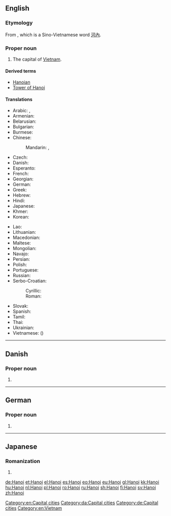{{also|Hà Nội}}
==English==
{{wikipedia}}

===Etymology===
From {{etyl|vi|en}} {{term|Hà Nội|lang=vi}}, which is a Sino-Vietnamese word [[河內]].

===Proper noun===
{{en-proper noun}}

# The capital of [[Vietnam]].

====Derived terms====
* [[Hanoian]]
* [[Tower of Hanoi]]

====Translations====
{{trans-top|capital of Vietnam}}
* Arabic: {{t|ar|هَانُوي|m|tr=hanūy}}, {{t|ar|هَانُوي|m|tr=hanoy}}
* Armenian: {{t|hy|Հանոյ}}
* Belarusian: {{t|be|Ханой|m|tr=Xanój}}
* Bulgarian: {{t|bg|Ханой|m|tr=Hanój}}
* Burmese: {{t|my|ဟာနွိုင်း|sc=Mymr}}
* Chinese:
*: Mandarin: {{t|cmn|河內|sc=Hani}}, {{t+|cmn|河内|tr=Hénèi|sc=Hani}}
* Czech: {{t+|cs|Hanoj|m}}
* Danish: {{t|da|Hanoi}}
* Esperanto: {{t|eo|Hanojo}}
* French: {{t+|fr|Hanoï|m}}
* Georgian: {{t|ka|ჰანოი}}
* German: {{t+|de|Hanoi|n}}
* Greek: {{t+|el|Ανόι}}
* Hebrew: {{t|he|האנוי}}
* Hindi: {{t|hi|हनोई|tr=hanō'ī}}
* Japanese: {{t+|ja|ハノイ|tr=Hanoi}}
* Khmer: {{t|km|ក្រុងហាណូយ|tr=grong hāṇūy|sc=Khmr}}
* Korean: {{t+|ko|하노이|tr=Hanoi|sc=Hang}}
{{trans-mid}}
* Lao: {{t|lo|ຮ່າໂນຍ|tr=haa-nooj|sc=Laoo}}
* Lithuanian: {{t|lt|Hanojus|m}}
* Macedonian: {{t|mk|Ханој|m|tr=Hánoj}}
* Maltese: {{t|mt|Ħanoj}}
* Mongolian: {{t|mn|Ханой|tr=Hanoy|sc=Cyrl}}
* Navajo: {{t|nv|Hanóii}}
* Persian: {{t|fa|هانوی|tr=Hânuy}}
* Polish: {{t+|pl|Hanoi|m}}
* Portuguese: {{t|pt|Hanói|f}}
* Russian: {{t|ru|Хано́й|m}}
* Serbo-Croatian:
*: Cyrillic: {{t|sh|Ханој|m}}
*: Roman: {{t|sh|Hanoj|m}}
* Slovak: {{t+|sk|Hanoj|m}}
* Spanish: {{t+|es|Hanói|f}}
* Tamil: {{t|ta|ஹனோய்}}
* Thai: {{t|th|ฮานอย|tr=haanoi}}
* Ukrainian: {{t|uk|Ханой|m|tr=Xanój}}
* Vietnamese: {{t+|vi|Hà Nội}} ({{t|vi|河內|sc=Hani}})
{{trans-bottom}}

[[Category:en:Capital cities]]

----

==Danish==

===Proper noun===
{{head|da|proper noun}}

# {{l|en|Hanoi}}

[[Category:da:Capital cities]]

----

==German==

===Proper noun===
{{de-proper noun|n}}

# {{l|en|Hanoi}}

[[Category:de:Capital cities]]
[[Category:en:Vietnam]]

----

==Japanese==

===Romanization===
{{ja-romaji}}

# {{ja-romanization of|ハノイ}}

[[de:Hanoi]]
[[et:Hanoi]]
[[el:Hanoi]]
[[es:Hanoi]]
[[eo:Hanoi]]
[[eu:Hanoi]]
[[gl:Hanoi]]
[[kk:Hanoi]]
[[hu:Hanoi]]
[[nl:Hanoi]]
[[pl:Hanoi]]
[[ro:Hanoi]]
[[ru:Hanoi]]
[[sh:Hanoi]]
[[fi:Hanoi]]
[[sv:Hanoi]]
[[zh:Hanoi]]
